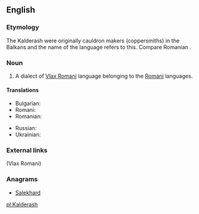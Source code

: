 {{wikipedia}}
==English==

===Etymology===
The Kalderash were originally cauldron makers (coppersmiths) in the Balkans and the name of the language refers to this. Compare Romanian {{term|căldărar||coppersmith|lang=ro}}.

===Noun===
{{en-noun|-}}

# A dialect of [[Vlax Romani]] language belonging to the [[Romani]] languages.

====Translations====
{{trans-top}}
* Bulgarian: {{t-needed|bg}}
* Romani: {{t-needed|rom}}
* Romanian: {{t-needed|ro}}
{{trans-mid}}
* Russian: {{t|ru|кэлдэрарски́й|m|sc=Cyrl}} {{qualifier|диале́кт, язы́к}}
* Ukrainian: {{t-needed|uk}}
{{trans-bottom}}

===External links===
{{ethnologue|code=rmy}} (Vlax Romani)

===Anagrams===
* [[Salekhard#English|Salekhard]]

[[pl:Kalderash]]